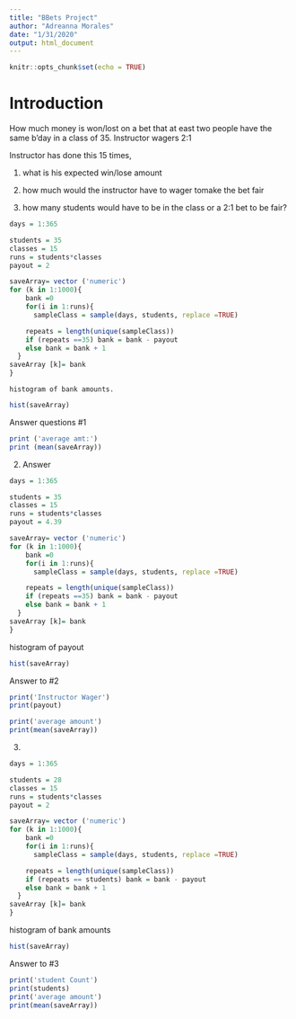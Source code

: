 ---
title: "BBets Project"
author: "Adreanna Morales"
date: "1/31/2020"
output: html_document
---

```{r setup, include=FALSE}
knitr::opts_chunk$set(echo = TRUE)
```

# Introduction

How much money is won/lost on a bet that at east two people have the same b'day in a class of 35. Instructor wagers 2:1 

Instructor has done this 15 times, 

1. what is his expected win/lose amount 

2. how much would the instructor have to wager tomake the bet fair

3. how many students would have to be in the class or a 2:1 bet to be fair?
    
```{r}
days = 1:365

students = 35
classes = 15
runs = students*classes
payout = 2

saveArray= vector ('numeric')
for (k in 1:1000){
    bank =0
    for(i in 1:runs){
      sampleClass = sample(days, students, replace =TRUE)

    repeats = length(unique(sampleClass))
    if (repeats ==35) bank = bank - payout
    else bank = bank + 1
  }
saveArray [k]= bank
}

```
    histogram of bank amounts.
```{r}
hist(saveArray)
```

Answer questions #1
```{r}
print ('average amt:')
print (mean(saveArray))
```

2. Answer
```{r}
days = 1:365

students = 35
classes = 15
runs = students*classes
payout = 4.39

saveArray= vector ('numeric')
for (k in 1:1000){
    bank =0
    for(i in 1:runs){
      sampleClass = sample(days, students, replace =TRUE)

    repeats = length(unique(sampleClass))
    if (repeats ==35) bank = bank - payout
    else bank = bank + 1
  }
saveArray [k]= bank
}

```
histogram of payout
```{r}
hist(saveArray)
```

Answer to #2
```{r}
print('Instructor Wager')
print(payout)

print('average amount')
print(mean(saveArray))


```

3. 
```{r}
days = 1:365

students = 28
classes = 15
runs = students*classes
payout = 2

saveArray= vector ('numeric')
for (k in 1:1000){
    bank =0
    for(i in 1:runs){
      sampleClass = sample(days, students, replace =TRUE)

    repeats = length(unique(sampleClass))
    if (repeats == students) bank = bank - payout
    else bank = bank + 1
  }
saveArray [k]= bank
}
```
histogram of bank amounts

```{r}
hist(saveArray)
```
Answer to #3

```{r}
print('student Count')
print(students)
print('average amount')
print(mean(saveArray))
```

